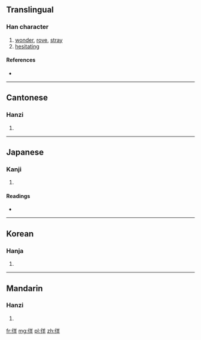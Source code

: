 ==Translingual==

===Han character===
{{Han char|rn=60|rad=彳|as=06|sn=9|four=2825<sub>1</sub>|canj=竹人廿手 (HOTQ)|ids=⿰[[彳]][[羊]]}}

# [[wonder]], [[rove]], [[stray]]
# [[hesitating]]

====References====
* {{Han ref|kx=0366.140|dkj=10094|dj=0687.080|hdz=20820.020|uh=5F89|ud=24457|bh=ABE2|bd=44002}}

----

==Cantonese==

===Hanzi===
{{yue-hanzi|jyut=|y=yeung4}}

# {{defn|lang=yue|sort=彳06}}

----

==Japanese==

===Kanji===
{{ja-kanji|grade=|rs=彳06}}

# {{defn|lang=ja|sort=彳06}}

====Readings====
* {{ja-readings|on=[[よう]] (yō)|kun=[[さまよう]] (samayou)}}

----

==Korean==

===Hanja===
{{ko-hanja|hangeul=양|eumhun=|rv=yang|mr=yang|y=yang}}

# {{defn|lang=ko|sort=彳06}}

----

==Mandarin==

===Hanzi===
{{cmn-hanzi|pin=[[yáng]] ([[yang2]])|wg=yang<sup>2</sup>}}

# {{defn|lang=cmn|sort=彳06}}

[[fr:徉]]
[[mg:徉]]
[[pl:徉]]
[[zh:徉]]